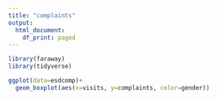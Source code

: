 ```yaml
---
title: "complaints"
output:
  html_document:
    df_print: paged
---
```


```r
library(faraway)
library(tidyverse)
```


```r
ggplot(data=esdcomp)+
  geom_boxplot(aes(x=visits, y=complaints, color=gender))
```

